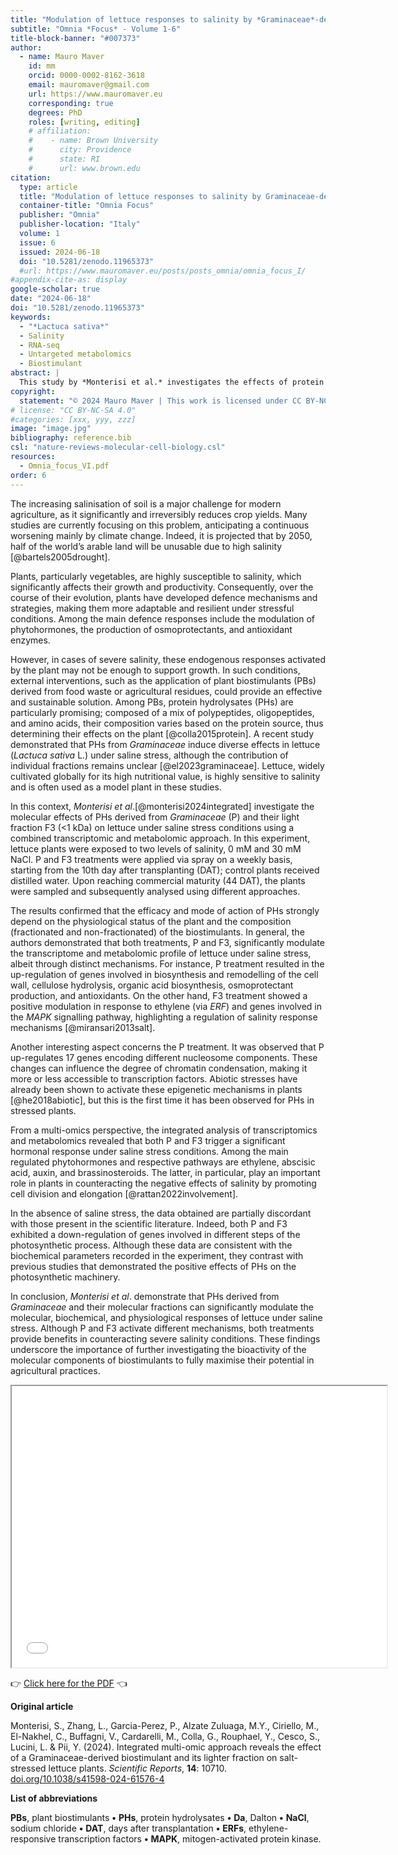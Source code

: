 ```yaml
---
title: "Modulation of lettuce responses to salinity by *Graminaceae*-derived protein hydrolysates"
subtitle: "Omnia *Focus* - Volume 1-6"
title-block-banner: "#007373"
author:
  - name: Mauro Maver
    id: mm
    orcid: 0000-0002-8162-3618
    email: mauromaver@gmail.com
    url: https://www.mauromaver.eu
    corresponding: true
    degrees: PhD
    roles: [writing, editing]
    # affiliation: 
    #    - name: Brown University
    #      city: Providence
    #      state: RI
    #      url: www.brown.edu
citation:
  type: article
  title: "Modulation of lettuce responses to salinity by Graminaceae-derived protein hydrolysates"
  container-title: "Omnia Focus"
  publisher: "Omnia"
  publisher-location: "Italy"
  volume: 1
  issue: 6
  issued: 2024-06-18
  doi: "10.5281/zenodo.11965373"
  #url: https://www.mauromaver.eu/posts/posts_omnia/omnia_focus_I/
#appendix-cite-as: display
google-scholar: true
date: "2024-06-18"
doi: "10.5281/zenodo.11965373"
keywords:
  - "*Lactuca sativa*"
  - Salinity
  - RNA-seq
  - Untargeted metabolomics
  - Biostimulant
abstract: |
  This study by *Monterisi et al.* investigates the effects of protein hydrolysates from *Graminaceae* and their fractions on lettuce under saline stress. It reveals that both treatments modulate the plant's transcriptome and metabolomic profile, enhancing its resilience to high salinity through distinct mechanisms. This study underscores the potential of protein hydrolysates to mitigate salinity stress in agriculture, promoting sustainable crop management.
copyright:
  statement: "© 2024 Mauro Maver | This work is licensed under CC BY-NC-SA 4.0"
# license: "CC BY-NC-SA 4.0"
#categories: [xxx, yyy, zzz]
image: "image.jpg"
bibliography: reference.bib
csl: "nature-reviews-molecular-cell-biology.csl"
resources: 
  - Omnia_focus_VI.pdf
order: 6
---
```


::: drop-cap
The increasing salinisation of soil is a major challenge for modern agriculture, as it significantly and irreversibly reduces crop yields. Many studies are currently focusing on this problem, anticipating a continuous worsening mainly by climate change. Indeed, it is projected that by 2050, half of the world’s arable land will be unusable due to high salinity [@bartels2005drought].
:::

Plants, particularly vegetables, are highly susceptible to salinity, which significantly affects their growth and productivity. Consequently, over the course of their evolution, plants have developed defence mechanisms and strategies, making them more adaptable and resilient under stressful conditions. Among the main defence responses include the modulation of phytohormones, the production of osmoprotectants, and antioxidant enzymes.

However, in cases of severe salinity, these endogenous responses activated by the plant may not be enough to support growth. In such conditions, external interventions, such as the application of plant biostimulants (PBs) derived from food waste or agricultural residues, could provide an effective and sustainable solution. Among PBs, protein hydrolysates (PHs) are particularly promising; composed of a mix of polypeptides, oligopeptides, and amino acids, their composition varies based on the protein source, thus determining their effects on the plant [@colla2015protein]. A recent study demonstrated that PHs from *Graminaceae* induce diverse effects in lettuce (*Lactuca sativa* L.) under saline stress, although the contribution of individual fractions remains unclear [@el2023graminaceae]. Lettuce, widely cultivated globally for its high nutritional value, is highly sensitive to salinity and is often used as a model plant in these studies.

In this context, *Monterisi et al*.[@monterisi2024integrated] investigate the molecular effects of PHs derived from *Graminaceae* (P) and their light fraction F3 (\<1 kDa) on lettuce under saline stress conditions using a combined transcriptomic and metabolomic approach. In this experiment, lettuce plants were exposed to two levels of salinity, 0 mM and 30 mM NaCl. P and F3 treatments were applied via spray on a weekly basis, starting from the 10th day after transplanting (DAT); control plants received distilled water. Upon reaching commercial maturity (44 DAT), the plants were sampled and subsequently analysed using different approaches.

The results confirmed that the efficacy and mode of action of PHs strongly depend on the physiological status of the plant and the composition (fractionated and non-fractionated) of the biostimulants. In general, the authors demonstrated that both treatments, P and F3, significantly modulate the transcriptome and metabolomic profile of lettuce under saline stress, albeit through distinct mechanisms. For instance, P treatment resulted in the up-regulation of genes involved in biosynthesis and remodelling of the cell wall, cellulose hydrolysis, organic acid biosynthesis, osmoprotectant production, and antioxidants. On the other hand, F3 treatment showed a positive modulation in response to ethylene (via *ERF*) and genes involved in the *MAPK* signalling pathway, highlighting a regulation of salinity response mechanisms [@miransari2013salt].

Another interesting aspect concerns the P treatment. It was observed that P up-regulates 17 genes encoding different nucleosome components. These changes can influence the degree of chromatin condensation, making it more or less accessible to transcription factors. Abiotic stresses have already been shown to activate these epigenetic mechanisms in plants [@he2018abiotic], but this is the first time it has been observed for PHs in stressed plants.

From a multi-omics perspective, the integrated analysis of transcriptomics and metabolomics revealed that both P and F3 trigger a significant hormonal response under saline stress conditions. Among the main regulated phytohormones and respective pathways are ethylene, abscisic acid, auxin, and brassinosteroids. The latter, in particular, play an important role in plants in counteracting the negative effects of salinity by promoting cell division and elongation [@rattan2022involvement].

In the absence of saline stress, the data obtained are partially discordant with those present in the scientific literature. Indeed, both P and F3 exhibited a down-regulation of genes involved in different steps of the photosynthetic process. Although these data are consistent with the biochemical parameters recorded in the experiment, they contrast with previous studies that demonstrated the positive effects of PHs on the photosynthetic machinery.

In conclusion, *Monterisi et al*. demonstrate that PHs derived from *Graminaceae* and their molecular fractions can significantly modulate the molecular, biochemical, and physiological responses of lettuce under saline stress. Although P and F3 activate different mechanisms, both treatments provide benefits in counteracting severe salinity conditions. These findings underscore the importance of further investigating the bioactivity of the molecular components of biostimulants to fully maximise their potential in agricultural practices.

::: {style="text-align: center"}
<iframe width="600" height="450" src="Omnia_focus_VI.pdf">

</iframe>
:::

::: PDF
👉 [Click here for the PDF](Omnia_focus_VI.pdf "Here you can download the PDF version") 👈
:::

::: {.callout-note appearance="minimal"}
**Original article**

Monterisi, S., Zhang, L., Garcia-Perez, P., Alzate Zuluaga, M.Y., Ciriello, M., El-Nakhel, C., Buffagni, V., Cardarelli, M., Colla, G., Rouphael, Y., Cesco, S., Lucini, L. & Pii, Y. (2024). Integrated multi-omic approach reveals the effect of a Graminaceae-derived biostimulant and its lighter fraction on salt-stressed lettuce plants. *Scientific Reports*, **14**: 10710. [doi.org/10.1038/s41598-024-61576-4](https://doi.org/10.1038/s41598-024-61576-4)

**List of abbreviations**

**PBs**, plant biostimulants **•** **PHs**, protein hydrolysates **•** **Da**, Dalton **•** **NaCl**, sodium chloride **•** **DAT**, days after transplantation **•** **ERFs**, ethylene-responsive transcription factors **•** **MAPK**, mitogen-activated protein kinase.
:::
